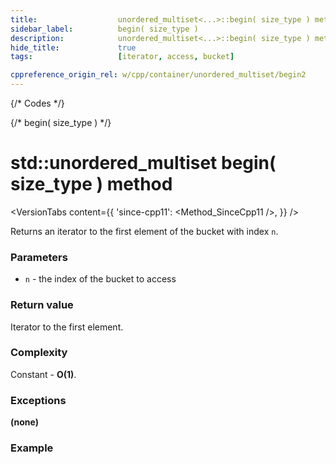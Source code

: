 ```yaml
---
title:					unordered_multiset<...>::begin( size_type ) method
sidebar_label:			begin( size_type )
description:			unordered_multiset<...>::begin( size_type ) method C++ documentation
hide_title:				true
tags:					[iterator, access, bucket]

cppreference_origin_rel: w/cpp/container/unordered_multiset/begin2
---
```



{/* Codes */}

{/* begin( size_type ) */}

# std::unordered_multiset begin( size_type ) method

<VersionTabs content={{
    'since-cpp11': <Method_SinceCpp11 />,
    }} />

Returns an iterator to the first element of the bucket with index `n`.

### Parameters

 - `n` - the index of the bucket to access

### Return value

Iterator to the first element.

### Complexity

Constant - **O(1)**.

### Exceptions

**(none)**

### Example

<ImproveSection />
